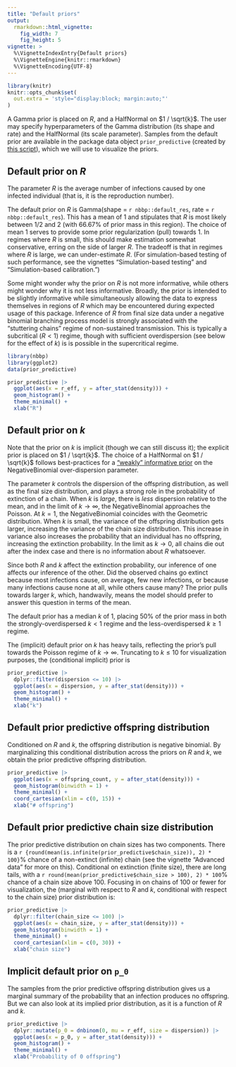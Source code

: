 ```yaml
---
title: "Default priors"
output:
  rmarkdown::html_vignette:
    fig_width: 7
    fig_height: 5
vignette: >
  %\VignetteIndexEntry{Default priors}
  %\VignetteEngine{knitr::rmarkdown}
  %\VignetteEncoding{UTF-8}
---
```


```r
library(knitr)
knitr::opts_chunk$set(
  out.extra = 'style="display:block; margin:auto;"'
)
```


A Gamma prior is placed on $R$, and a HalfNormal on $1 / \sqrt{k}$.
The user may specify hyperparameters of the Gamma distribution (its shape and rate) and the HalfNormal (its scale parameter).
Samples from the default prior are available in the package data object `prior_predictive` (created by [this script](https://github.com/CDCgov/nbbp/blob/main/data-raw/prior.R)), which we will use to visualize the priors.

## Default prior on $R$

The parameter $R$ is the average number of infections caused by one infected individual (that is, it is the reproduction number).

The default prior on $R$ is Gamma(shape = `r nbbp::default_res`, rate = `r nbbp::default_res`).
This has a mean of 1 and stipulates that $R$ is most likely between 1/2 and 2 (with 66.67% of prior mass in this region).
The choice of mean 1 serves to provide some prior regularization (pull) towards 1.
In regimes where $R$ is small, this should make estimation somewhat conservative, erring on the side of larger $R$.
The tradeoff is that in regimes where $R$ is large, we can under-estimate $R$.
(For simulation-based testing of such performance, see the vignettes "Simulation-based testing" and "Simulation-based calibration.")

Some might wonder why the prior on $R$ is not more informative, while others might wonder why it is not less informative.
Broadly, the prior is intended to be slightly informative while simultaneously allowing the data to express themselves in regions of $R$ which may be encountered during expected usage of this package.
Inference of $R$ from final size data under a negative binomial branching process model is strongly associated with the "stuttering chains" regime of non-sustained transmission.
This is typically a subcritical ($R < 1$) regime, though with sufficient overdispersion (see below for the effect of $k$) is is possible in the supercritical regime.

```r
library(nbbp)
library(ggplot2)
data(prior_predictive)

prior_predictive |>
  ggplot(aes(x = r_eff, y = after_stat(density))) +
  geom_histogram() +
  theme_minimal() +
  xlab("R")
```

## Default prior on $k$

Note that the prior on $k$ is implicit (though we can still discuss it); the explicit prior is placed on $1 / \sqrt{k}$.
The choice of a HalfNormal on $1 / \sqrt{k}$ follows best-practices for a ["weakly" informative prior](https://github.com/stan-dev/stan/wiki/Prior-Choice-Recommendations#story-when-the-generic-prior-fails-the-case-of-the-negative-binomial) on the NegativeBinomial over-dispersion parameter.

The parameter $k$ controls the dispersion of the offspring distribution, as well as the final size distribution, and plays a strong role in the probability of extinction of a chain.
When $k$ is _large_, there is _less_ dispersion relative to the mean, and in the limit of $k \to \infty$, the NegativeBinomial approaches the Poisson.
At $k = 1$, the NegativeBinomial coincides with the Geometric distribution.
When $k$ is small, the variance of the offspring distribution gets larger, increasing the variance of the chain size distribution.
This increase in variance also increases the probability that an individual has no offspring, increasing the extinction probability.
In the limit as $k \to 0$, all chains die out after the index case and there is no information about $R$ whatsoever.

Since both $R$ and $k$ affect the extinction probability, our inference of one affects our inference of the other.
Did the observed chains go extinct because most infections cause, on average, few new infections, or because many infections cause none at all, while others cause many?
The prior pulls towards larger $k$, which, handwavily, means the model should prefer to answer this question in terms of the mean.

The default prior has a median $k$ of 1, placing 50% of the prior mass in both the strongly-overdispersed $k < 1$ regime and the less-overdispersed $k \geq 1$ regime.

The (implicit) default prior on $k$ has heavy tails, reflecting the prior's pull towards the Poisson regime of $k \to \infty$.
Truncating to $k \leq 10$ for visualization purposes, the (conditional implicit) prior is
```r
prior_predictive |>
  dplyr::filter(dispersion <= 10) |>
  ggplot(aes(x = dispersion, y = after_stat(density))) +
  geom_histogram() +
  theme_minimal() +
  xlab("k")
```

## Default prior predictive offspring distribution

Conditioned on $R$ and $k$, the offspring distribution is negative binomial.
By marginalizing this conditional distribution across the priors on $R$ and $k$, we obtain the prior predictive offspring distribution.
```r
prior_predictive |>
  ggplot(aes(x = offspring_count, y = after_stat(density))) +
  geom_histogram(binwidth = 1) +
  theme_minimal() +
  coord_cartesian(xlim = c(0, 15)) +
  xlab("# offspring")
```

## Default prior predictive chain size distribution

The prior predictive distribution on chain sizes has two components.
There is a `r {round(mean(is.infinite(prior_predictive$chain_size)), 2) * 100}`% chance of a non-extinct (infinite) chain (see the vignette "Advanced data" for more on this).
Conditional on extinction (finite size), there are long tails, with a `r round(mean(prior_predictive$chain_size > 100), 2) * 100`% chance of a chain size above 100.
Focusing in on chains of 100 or fewer for visualization, the (marginal with respect to $R$ and $k$, conditional with respect to the chain size) prior distribution is:
```r
prior_predictive |>
  dplyr::filter(chain_size <= 100) |>
  ggplot(aes(x = chain_size, y = after_stat(density))) +
  geom_histogram(binwidth = 1) +
  theme_minimal() +
  coord_cartesian(xlim = c(0, 30)) +
  xlab("chain size")
```

## Implicit default prior on `p_0`

The samples from the prior predictive offspring distribution gives us a marginal summary of the probability that an infection produces no offspring.
But we can also look at its implied prior distribution, as it is a function of $R$ and $k$.
```r
prior_predictive |>
  dplyr::mutate(p_0 = dnbinom(0, mu = r_eff, size = dispersion)) |>
  ggplot(aes(x = p_0, y = after_stat(density))) +
  geom_histogram() +
  theme_minimal() +
  xlab("Probability of 0 offspring")
```
